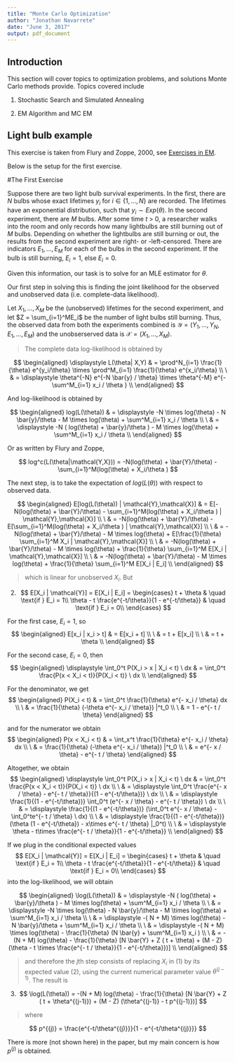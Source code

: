 ```yaml
---
title: "Monte Carlo Optimization"
author: "Jonathan Navarrete"
date: "June 3, 2017"
output: pdf_document
---
```



## Introduction


This section will cover topics to optimization problems, and solutions Monte Carlo methods provide. Topics covered include

1. Stochastic Search and Simulated Annealing

2. EM Algorithm and MC EM


## Light bulb example

This exercise is taken from Flury and Zoppe, 2000, see [Exercises in EM][1].

Below is the setup for the first exercise.

#The First Exercise

Suppose there are two light bulb survival experiments. In the first, there are $N$ bulbs whose exact lifetimes $y_i$ for $i \in \{1,...,N\}$ are recorded. The lifetimes have an exponential distribution, such that $y_i \sim Exp(\theta).$ In the second experiment, there are $M$ bulbs. After some time *t* > 0, a researcher walks into the room and only records how many lightbulbs are still burning out of $M$ bulbs. Depending on whether the lightbulbs are still burning or out, the results from the second experiment are right- or -left-censored. There are indicators $E_1, ..., E_M$ for each of the bulbs in the second experiment. If the bulb is still burning, $E_i = 1$, else $E_i = 0$.

Given this information, our task is to solve for an MLE estimator for $\theta$.

Our first step in solving this is finding the joint likelihood for the observed and unobserved data (i.e. complete-data likelihood).

Let $X_1, ... , X_M$ be the (unobserved) lifetimes for the second experiment, and let $Z = \sum_{i=1}^ME_i$ be the number of light bulbs still burning. Thus, the observed data from both the experiments combined is $\mathcal{Y} = (Y_1, ..., Y_N, E_1,...,E_M)$ and the unobserserved data is $\mathcal{X} = (X_1, ..., X_M).$

> The complete data log-likelihood is obtained by

$$
\begin{aligned}
\displaystyle L(\theta| X,Y) & = \prod^N_{i=1} \frac{1}{\theta} e^{y_i/\theta} \times \prod^M_{i=1} \frac{1}{\theta} e^{x_i/\theta}   \\
\ & = \displaystyle \theta^{-N} e^{-N \bar{y} / \theta} \times \theta^{-M} e^{-\sum^M_{i=1} x_i / \theta }  \\
\end{aligned}
$$

And log-likelihood is obtained by

$$
\begin{aligned}
log(L(\theta)) & = \displaystyle -N \times log(\theta) - N \bar{y}/\theta - M \times log(\theta) + \sum^M_{i=1} x_i / \theta  \\
\ & = \displaystyle -N ( log(\theta) + \bar{y}/\theta ) - M \times log(\theta) + \sum^M_{i=1} x_i / \theta  \\
\end{aligned}
$$

Or as written by Flury and Zoppe,

$$
log^c(L(\theta|\mathcal{Y,X})) = -N(log(\theta) + \bar{Y}/\theta) - \sum_{i=1}^M(log(\theta) + X_i/\theta ) 
$$ 

The next step, is to take the expectation of $log(L(\theta))$ with respect to observed data.

$$
\begin{aligned}
E[log(L(\theta)) | \mathcal{Y},\mathcal{X}] & = E[-N(log(\theta) + \bar{Y}/\theta) - \sum_{i=1}^M(log(\theta) + X_i/\theta ) | \mathcal{Y},\mathcal{X}] \\
\ & = -N(log(\theta) + \bar{Y}/\theta) - E[\sum_{i=1}^M(log(\theta) + X_i/\theta ) | \mathcal{Y},\mathcal{X}]   \\
\ & = -N(log(\theta) + \bar{Y}/\theta) - M \times log(\theta) + E[\frac{1}{\theta}  \sum_{i=1}^M X_i | \mathcal{Y},\mathcal{X}]   \\
\ & = -N(log(\theta) + \bar{Y}/\theta) - M \times log(\theta) + \frac{1}{\theta} \sum_{i=1}^M E[X_i | \mathcal{Y},\mathcal{X}]   \\
\ & = -N(log(\theta) + \bar{Y}/\theta) - M \times log(\theta) + \frac{1}{\theta} \sum_{i=1}^M E[X_i | E_i]   \\
\end{aligned}
$$


> which is linear for unobserved $X_i$. But

(2)
$$
E[X_i | \mathcal{Y}] = E[X_i | E_i] = 
\begin{cases}
    t + \theta       & \quad \text{if } E_i = 1\\
    \theta - t \frac{e^{-t/\theta}}{1 - e^{-t/\theta}}  & \quad \text{if } E_i = 0\\
  \end{cases} 
$$ 

For the first case, $E_i = 1$, so
$$
\begin{aligned}
E[x_i | x_i > t] & = E[x_i + t] \\
\ & = t + E[x_i] \\
\ & = t + \theta \\
\end{aligned}
$$

For the second case, $E_i = 0$, then
$$
\begin{aligned}
\displaystyle \int_0^t P(X_i > x | X_i < t) \ dx & = \int_0^t \frac{P(x < X_i < t)}{P(X_i < t)} \ dx \\
\end{aligned}
$$

For the denominator, we get
$$
\begin{aligned}
P(X_i < t) & = \int_0^t \frac{1}{\theta} e^{- x_i / \theta} dx \\
\ & = \frac{1}{\theta} (-\theta e^{- x_i / \theta}) |^t_0 \\
\ & = 1 - e^{- t / \theta}
\end{aligned}
$$

and for the numerator we obtain
$$
\begin{aligned}
P(x < X_i < t) & = \int_x^t \frac{1}{\theta} e^{- x_i / \theta} dx \\
\ & = \frac{1}{\theta} (-\theta e^{- x_i / \theta}) |^t_0 \\
\ & = e^{- x / \theta} - e^{- t / \theta}
\end{aligned}
$$

Altogether, we obtain
$$
\begin{aligned}
\displaystyle \int_0^t P(X_i > x | X_i < t) \ dx & = \int_0^t \frac{P(x < X_i < t)}{P(X_i < t)} \ dx \\
\ & = \displaystyle \int_0^t \frac{e^{- x / \theta} - e^{- t / \theta}}{(1 - e^{-t/\theta})} \ dx \\
\ & = \displaystyle \frac{1}{(1 - e^{-t/\theta})} \int_0^t (e^{- x / \theta} - e^{- t / \theta}) \ dx \\
\ & = \displaystyle \frac{1}{(1 - e^{-t/\theta})}  (\int_0^t e^{- x / \theta} - \int_0^te^{- t / \theta} \ dx) \\
\ & = \displaystyle \frac{1}{(1 - e^{-t/\theta})}  (\theta (1 - e^{-t/\theta}) - x\times e^{- t / \theta} |_0^t) \\
\ & = \displaystyle   \theta - t\times \frac{e^{- t / \theta}}{1 - e^{-t/\theta}}  \\
\end{aligned}
$$

If we plug in the conditional expected values
$$
E[X_i | \mathcal{Y}] = E[X_i | E_i] = 
\begin{cases}
    t + \theta       & \quad \text{if } E_i = 1\\
    \theta - t \frac{e^{-t/\theta}}{1 - e^{-t/\theta}}  & \quad \text{if } E_i = 0\\
  \end{cases} 
$$
into the log-likelihood, we will obtain

$$
\begin{aligned}
\log(L(\theta)) & = \displaystyle -N ( log(\theta) + \bar{y}/\theta ) - M \times log(\theta) + \sum^M_{i=1} x_i / \theta  \\
\ & = \displaystyle -N \times log(\theta) - N \bar{y}/\theta  - M \times log(\theta) + \sum^M_{i=1} x_i / \theta  \\
\ & = \displaystyle -( N + M)  \times log(\theta) - N \bar{y}/\theta + \sum^M_{i=1} x_i / \theta  \\
\ & = \displaystyle -( N + M)  \times log(\theta) - \frac{1}{\theta} (N \bar{y} + \sum^M_{i=1} x_i )  \\
\ & = -(N + M) log(\theta) - \frac{1}{\theta} [N \bar{Y} + Z ( t + \theta) + (M - Z) (\theta - t \times \frac{e^{- t / \theta}}{1 - e^{-t/\theta}})] \\
\end{aligned}
$$


> and therefore the $j$th step consists of replacing $X_i$ in (1) by its expected value (2), using the current numerical parameter value $\theta^{(j-1)}$. The result is

(3)
$$
\log(L(\theta)) = -(N + M) log(\theta) - \frac{1}{\theta} [N \bar{Y} + Z ( t + \theta^{(j-1)}) + (M - Z) (\theta^{(j-1)} - t p^{(j-1)})]
$$


> where 

$$
p^{(j)} = \frac{e^{-t/\theta^{(j)}}}{1 - e^{-t/\theta^{(j)}}}
$$

There is more (not shown here) in the paper, but my main concern is how $p^{(j)}$ is obtained.




  [1]: http://www.webpages.uidaho.edu/~stevel/565/literature/Exercise%20in%20EM.pdf
 



